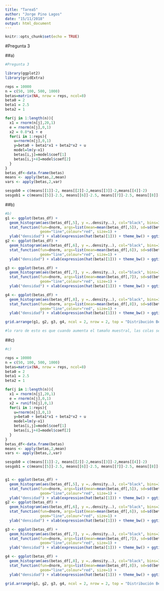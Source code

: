 ```yaml
---
title: "Tarea5"
author: "Jorge Pino Lagos"
date: "15/11/2018"
output: html_document
---
```


```r
knitr::opts_chunk$set(echo = TRUE)
```

#Pregunta 3

##a)

```r
#Pregunta 3

library(ggplot2)
library(gridExtra)

reps = 10000
n = c(50, 100, 500, 1000)
betas=matrix(NA, nrow = reps, ncol=8)
beta0 = 2
beta1 = 2.5
beta2 = 1

for(j in 1:length(n)){
  x1 = rnorm(n[j],20,1)
  e = rnorm(n[j],0,1)
  x2 = 0.8*x1 + e
  for(i in 1:reps){
    u=rnorm(n[j],0,1)
    y=beta0 + beta1*x1 + beta2*x2 + u
    model=lm(y~x1)
    betas[i,j]=model$coef[1]
    betas[i,j+4]=model$coef[2]
  }
}
betas_df<-data.frame(betas)
means <- apply(betas,2,mean)
vars <- apply(betas,2,var)

sesgob0 = c(means[[1]]-2, means[[2]]-2,means[[3]]-2,means[[4]]-2)
sesgob1 = c(means[[5]]-2.5, means[[6]]-2.5, means[[7]]-2.5, means[[8]]-2.5)
```

##b)

```r

#b)
g1 <- ggplot(betas_df) +
  geom_histogram(aes(betas_df[,5], y =..density..), col="black", bins=30) +
  stat_function(fun=dnorm, args=list(mean=mean(betas_df[,5]), sd=sd(betas_df[,5])),
                geom="line",colour="red", size=1) +
  ylab("densidad") + xlab(expression(hat(beta)[1])) + theme_bw() + ggtitle("n=50") 
g2 <- ggplot(betas_df) +
  geom_histogram(aes(betas_df[,6], y =..density..), col="black", bins=30) +
  stat_function(fun=dnorm, args=list(mean=mean(betas_df[,6]), sd=sd(betas_df[,6])),
                geom="line",colour="red", size=1) +
  ylab("densidad") + xlab(expression(hat(beta)[1])) + theme_bw() + ggtitle("n=100")

g3 <- ggplot(betas_df) +
  geom_histogram(aes(betas_df[,7], y =..density..), col="black", bins=30) +
  stat_function(fun=dnorm, args=list(mean=mean(betas_df[,7]), sd=sd(betas_df[,7])),
                geom="line",colour="red", size=1) +
  ylab("densidad") + xlab(expression(hat(beta)[1])) + theme_bw() + ggtitle("n=500")

g4 <- ggplot(betas_df) +
  geom_histogram(aes(betas_df[,8], y =..density..), col="black", bins=30) +
  stat_function(fun=dnorm, args=list(mean=mean(betas_df[,8]), sd=sd(betas_df[,8])),
                geom="line",colour="red", size=1) +
  ylab("densidad") + xlab(expression(hat(beta)[1])) + theme_bw() + ggtitle("n=1000")

grid.arrange(g1, g2, g3, g4, ncol = 2, nrow = 2, top = "Distribución Beta1")

#lo raro de esto es que cuando aumenta el tamaño muestral, las colas se me alejaron más y están demasiado sesgados
```

##c)

```r
#c)

reps = 10000
n = c(50, 100, 500, 1000)
betas=matrix(NA, nrow = reps, ncol=8)
beta0 = 2
beta1 = 2.5
beta2 = 1

for(j in 1:length(n)){
  x1 = rnorm(n[j],20,1)
  e = rnorm(n[j],0,1)
  x2 = runif(n[j],0,1)
  for(i in 1:reps){
    u=rnorm(n[j],0,1)
    y=beta0 + beta1*x1 + beta2*x2 + u
    model=lm(y~x1)
    betas[i,j]=model$coef[1]
    betas[i,j+4]=model$coef[2]
  }
}
betas_df<-data.frame(betas)
means <- apply(betas,2,mean)
vars <- apply(betas,2,var)

sesgob0 = c(means[[1]]-2, means[[2]]-2,means[[3]]-2,means[[4]]-2)
sesgob1 = c(means[[5]]-2.5, means[[6]]-2.5, means[[7]]-2.5, means[[8]]-2.5)


g1 <- ggplot(betas_df) +
  geom_histogram(aes(betas_df[,5], y =..density..), col="black", bins=30) +
  stat_function(fun=dnorm, args=list(mean=mean(betas_df[,5]), sd=sd(betas_df[,5])),
                geom="line",colour="red", size=1) +
  ylab("densidad") + xlab(expression(hat(beta)[1])) + theme_bw() + ggtitle("n=50") 
g2 <- ggplot(betas_df) +
  geom_histogram(aes(betas_df[,6], y =..density..), col="black", bins=30) +
  stat_function(fun=dnorm, args=list(mean=mean(betas_df[,6]), sd=sd(betas_df[,6])),
                geom="line",colour="red", size=1) +
  ylab("densidad") + xlab(expression(hat(beta)[1])) + theme_bw() + ggtitle("n=100")

g3 <- ggplot(betas_df) +
  geom_histogram(aes(betas_df[,7], y =..density..), col="black", bins=30) +
  stat_function(fun=dnorm, args=list(mean=mean(betas_df[,7]), sd=sd(betas_df[,7])),
                geom="line",colour="red", size=1) +
  ylab("densidad") + xlab(expression(hat(beta)[1])) + theme_bw() + ggtitle("n=500")

g4 <- ggplot(betas_df) +
  geom_histogram(aes(betas_df[,8], y =..density..), col="black", bins=30) +
  stat_function(fun=dnorm, args=list(mean=mean(betas_df[,8]), sd=sd(betas_df[,8])),
                geom="line",colour="red", size=1) +
  ylab("densidad") + xlab(expression(hat(beta)[1])) + theme_bw() + ggtitle("n=1000")

grid.arrange(g1, g2, g3, g4, ncol = 2, nrow = 2, top = "Distribución Beta1")
```